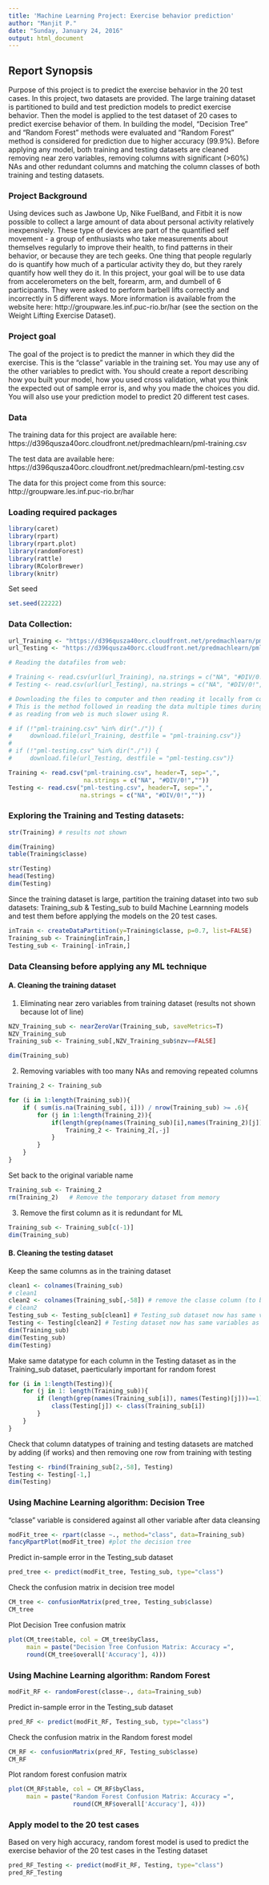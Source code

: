 ```yaml
---
title: 'Machine Learning Project: Exercise behavior prediction'
author: "Manjit P."
date: "Sunday, January 24, 2016"
output: html_document
---
```


## Report Synopsis

Purpose of this project is to predict the exercise behavior in the 20 test cases.
In this project, two datasets are provided. The large training dataset is partitioned 
to build and test prediction models to predict exercise behavior. Then the model is applied
to the test dataset of 20 cases to predict exercise behavior of them. 
In building the model, "Decision Tree" and "Random Forest" methods were evaluated and 
"Random Forest" method is considered for prediction due to higher accuracy (99.9%). 
Before applying any model, both training and testing datasets are cleaned removing 
near zero  variables, removing columns with significant (>60%) NAs and other redundant columns 
and matching the column classes of both training and testing datasets.

### Project Background
 
Using devices such as Jawbone Up, Nike FuelBand, and Fitbit it is now possible to 
collect a large amount of data about personal activity relatively inexpensively. 
These type of devices are part of the quantified self movement - a group of enthusiasts 
who take measurements about themselves regularly to improve their health, to find 
patterns in their behavior, or because they are tech geeks. One thing that people 
regularly do is quantify how much of a particular activity they do, but they rarely 
quantify how well they do it. In this project, your goal will be to use data from 
accelerometers on the belt, forearm, arm, and dumbell of 6 participants. They were 
asked to perform barbell lifts correctly and incorrectly in 5 different ways. More 
information is available from the website here: http://groupware.les.inf.puc-rio.br/har 
(see the section on the Weight Lifting Exercise Dataset).

### Project goal

The goal of the project is to predict the manner in which they did the exercise. 
This is the "classe" variable in the training set. You may use any of the other variables 
to predict with. You should create a report describing how you built your model, how 
you used cross validation, what you think the expected out of sample error is, and why 
you made the choices you did. You will also use your prediction model to predict 20 
different test cases.
 
### Data
 
The training data for this project are available here:
https://d396qusza40orc.cloudfront.net/predmachlearn/pml-training.csv
 
The test data are available here:
https://d396qusza40orc.cloudfront.net/predmachlearn/pml-testing.csv
 
The data for this project come from this source: http://groupware.les.inf.puc-rio.br/har

### Loading required packages
```r
library(caret)
library(rpart)
library(rpart.plot)
library(randomForest)
library(rattle)
library(RColorBrewer)
library(knitr)
```
Set seed
```r
set.seed(22222)
```
### Data Collection:
```r
url_Training <- "https://d396qusza40orc.cloudfront.net/predmachlearn/pml-training.csv"
url_Testing <- "https://d396qusza40orc.cloudfront.net/predmachlearn/pml-testing.csv"

# Reading the datafiles from web:

# Training <- read.csv(url(url_Training), na.strings = c("NA", "#DIV/0!",""))
# Testing <- read.csv(url(url_Testing), na.strings = c("NA", "#DIV/0!",""))

# Downloading the files to computer and then reading it locally from computer.
# This is the method followed in reading the data multiple times during this project
# as reading from web is much slower using R.

# if (!"pml-training.csv" %in% dir("./")) {
#     download.file(url_Training, destfile = "pml-training.csv")}
# 
# if (!"pml-testing.csv" %in% dir("./")) {
#     download.file(url_Testing, destfile = "pml-testing.csv")}
```

```r
Training <- read.csv("pml-training.csv", header=T, sep=",",
                     na.strings = c("NA", "#DIV/0!",""))
Testing <- read.csv("pml-testing.csv", header=T, sep=",",
                    na.strings = c("NA", "#DIV/0!",""))
```

### Exploring the Training and Testing datasets:
```r
str(Training) # results not shown
```
```r
dim(Training)
table(Training$classe)
```

```r
str(Testing)
head(Testing)
dim(Testing)
```
Since the training dataset is large, partition the training dataset into 
two sub datasets: Training_sub & Testing_sub to build Machine Learnning models 
and test them before applying the models on the 20 test cases.
```r
inTrain <- createDataPartition(y=Training$classe, p=0.7, list=FALSE)
Training_sub <- Training[inTrain,]
Testing_sub <- Training[-inTrain,]
```

### Data Cleansing before applying any ML technique
#### A. Cleaning the training dataset

1) Eliminating near zero variables from training dataset (results not shown because lot of line)

```r
NZV_Training_sub <- nearZeroVar(Training_sub, saveMetrics=T)
NZV_Training_sub
Training_sub <- Training_sub[,NZV_Training_sub$nzv==FALSE]
```

```r
dim(Training_sub)
```

2) Removing variables with too many NAs and removing repeated columns

```r
Training_2 <- Training_sub

for (i in 1:length(Training_sub)){
    if ( sum(is.na(Training_sub[, i])) / nrow(Training_sub) >= .6){
        for (j in 1:length(Training_2)){
            if(length(grep(names(Training_sub)[i],names(Training_2)[j]))==1){
                Training_2 <- Training_2[,-j]
            }
        }
    }
}
```
Set back to the original variable name
```r
Training_sub <- Training_2
rm(Training_2)   # Remove the temporary dataset from memory
```

3) Remove the first column as it is redundant for ML

```r
Training_sub <- Training_sub[c(-1)]
dim(Training_sub)
```
#### B. Cleaning the testing dataset 
Keep the same columns as in the training dataset
```r
clean1 <- colnames(Training_sub)
# clean1
clean2 <- colnames(Training_sub[,-58]) # remove the classe column (to be predicted)
# clean2
Testing_sub <- Testing_sub[clean1] # Testing_sub dataset now has same variable as in training
Testing <- Testing[clean2] # Testing dataset now has same variables as in Training_sub
dim(Training_sub)
dim(Testing_sub)
dim(Testing)
```
Make same datatype for each column in the Testing dataset as in the Training_sub dataset, 
paerticularly important for random forest
```r
for (i in 1:length(Testing)){
    for (j in 1: length(Training_sub)){
        if (length(grep(names(Training_sub[i]), names(Testing)[j]))==1){
            class(Testing[j]) <- class(Training_sub[i])
        }    
    }
}
```
Check that column datatypes of training and testing datasets are matched
by adding (if works) and then removing one row from training with testing 
```r
Testing <- rbind(Training_sub[2,-58], Testing) 
Testing <- Testing[-1,]
dim(Testing)
```

### Using Machine Learning algorithm: Decision Tree
"classe" variable is considered against all other variable after data cleansing
```r
modFit_tree <- rpart(classe ~., method="class", data=Training_sub)
fancyRpartPlot(modFit_tree) #plot the decision tree
```

Predict in-sample error in the Testing_sub dataset

```r
pred_tree <- predict(modFit_tree, Testing_sub, type="class")
```
Check the confusion matrix in decision tree model
```r
CM_tree <- confusionMatrix(pred_tree, Testing_sub$classe)
CM_tree
```

Plot Decision Tree confusion matrix

```r
plot(CM_tree$table, col = CM_tree$byClass, 
     main = paste("Decision Tree Confusion Matrix: Accuracy =", 
     round(CM_tree$overall['Accuracy'], 4)))
```
### Using Machine Learning algorithm: Random Forest 
```r
modFit_RF <- randomForest(classe~., data=Training_sub)
```
Predict in-sample error in the Testing_sub dataset
```r
pred_RF <- predict(modFit_RF, Testing_sub, type="class")
```
Check the confusion matrix in the Random forest model
```r
CM_RF <- confusionMatrix(pred_RF, Testing_sub$classe)
CM_RF
```

Plot random forest confusion matrix

```r
plot(CM_RF$table, col = CM_RF$byClass, 
     main = paste("Random Forest Confusion Matrix: Accuracy =", 
                  round(CM_RF$overall['Accuracy'], 4)))
```

### Apply model to the 20 test cases

Based on very high accuracy, random forest model is used to predict 
the exercise behavior of the 20 test cases in the Testing dataset
```r
pred_RF_Testing <- predict(modFit_RF, Testing, type="class")
pred_RF_Testing
```
